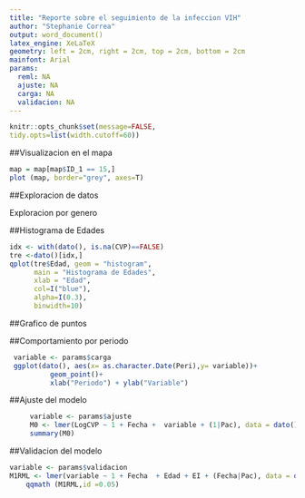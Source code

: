 ```yaml
---
title: "Reporte sobre el seguimiento de la infeccion VIH"
author: "Stephanie Correa"
output: word_document()
latex_engine: XeLaTeX
geometry: left = 2cm, right = 2cm, top = 2cm, bottom = 2cm
mainfont: Arial
params:
  reml: NA
  ajuste: NA
  carga: NA
  validacion: NA
---
```


```r
knitr::opts_chunk$set(message=FALSE, 
tidy.opts=list(width.cutoff=60)) 
```

##Visualizacion en el mapa
```r
map = map[map$ID_1 == 15,]
plot (map, border="grey", axes=T)
```


##Exploracion de datos

Exploracion por genero



##Histograma de Edades

```r
idx <- with(dato(), is.na(CVP)==FALSE)
tre <-dato()[idx,]
qplot(tre$Edad, geom = "histogram",
      main = "Histograma de Edades",
      xlab = "Edad",
      col=I("blue"),
      alpha=I(0.3),
      binwidth=10)
```

##Grafico de puntos

##Comportamiento por periodo
```r
 
 variable <- params$carga
 ggplot(dato(), aes(x= as.character.Date(Peri),y= variable))+
          geom_point()+
          xlab("Periodo") + ylab("Variable")
```

##Ajuste del modelo
```r
     variable <- params$ajuste
     M0 <- lmer(LogCVP ~ 1 + Fecha +  variable + (1|Pac), data = dato(), REML = params$reml)
     summary(M0)
```

##Validacion del modelo 

```r
variable <- params$validacion
M1RML <- lmer(variable ~ 1 + Fecha  + Edad + EI + (Fecha|Pac), data = dato(), REML = FALSE) 
    qqmath (M1RML,id =0.05)
```

